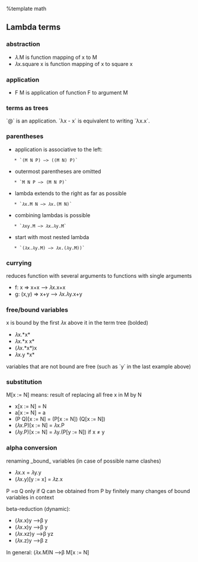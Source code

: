 %template math
== Lambda terms ==
=== abstraction ===
* 𝜆.M is function mapping of x to M
* 𝜆x.square x is function mapping of x to square x

=== application ===
* F M is application of function F to argument M

=== terms as trees ===
{{local:..//img/term-tree-1.png|Term tree part 1}} {{local:../img/term-tree-2.png|Term tree part 2}}

`@` is an application. `λx - x` is equivalent to writing `λx.x`.

=== parentheses ===
* application is associative to the left:
    * `(M N P) —> ((M N) P)`
* outermost parentheses are omitted
    * `M N P —> (M N P)`
* lambda extends to the right as far as possible
    * `𝜆x.M N —> 𝜆x.(M N)`
* combining lambdas is possible
    * `𝜆xy.M —> 𝜆x.𝜆y.M`
* start with most nested lambda
    * `(𝜆x.𝜆y.M) —> 𝜆x.(𝜆y.M))`

=== currying ===
reduces function with several arguments to functions with single arguments
* f: x => x+x —> 𝜆x.x+x
* g: (x,y) => x+y —> 𝜆x.𝜆y.x+y

=== free/bound variables ===
x is bound by the first 𝜆x above it in the term tree (bolded)
* 𝜆x.*x*
* 𝜆x.*x x*
* (𝜆x.*x*)x
* 𝜆x.y *x*

variables that are not bound are free (such as `y` in the last example above)

=== substitution ===
M[x := N] means: result of replacing all free x in M by N

* x[x := N] = N
* a[x := N] = a
* (P Q)[x := N] = (P[x := N]) (Q[x := N])
* (𝜆x.P)[x := N] = 𝜆x.P
* (𝜆y.P)[x := N] = 𝜆y.(P[y := N]) if x ≠ y

=== alpha conversion ===
renaming _bound_ variables (in case of possible name clashes)
* 𝜆x.x = 𝜆y.y
* (𝜆x.y)[y := x] = 𝜆z.x

P =α Q only if Q can be obtained from P by finitely many changes of bound variables in context


beta-reduction (dynamic):
* (𝜆x.x)y —>β y
* (𝜆x.x)y —>β y
* (𝜆x.xz)y —>β yz
* (𝜆x.z)y —>β z

In general:
(𝜆x.M)N —>β M[x := N]

